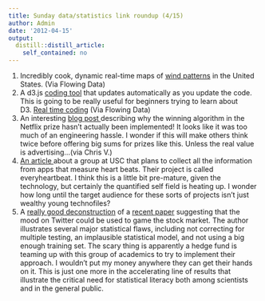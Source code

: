 ```yaml
---
title: Sunday data/statistics link roundup (4/15)
author: Admin
date: '2012-04-15'
output:
  distill::distill_article:
    self_contained: no
---
```


  1. Incredibly cook, dynamic real-time maps of <a href="http://hint.fm/wind/" target="_blank">wind patterns</a> in the United States. (Via Flowing Data)
  2. A d3.js <a href="http://gabrielflor.it/water" target="_blank">coding tool</a> that updates automatically as you update the code. This is going to be really useful for beginners trying to learn about D3. <a href="http://gabrielflor.it/water" target="_blank">Real time coding</a> (Via Flowing Data)
  3. An interesting <a href="http://techblog.netflix.com/2012/04/netflix-recommendations-beyond-5-stars.html" target="_blank">blog post </a>describing why the winning algorithm in the Netflix prize hasn&#8217;t actually been implemented! It looks like it was too much of an engineering hassle. I wonder if this will make others think twice before offering big sums for prizes like this. Unless the real value is advertising&#8230;(via Chris V.)
  4. <a href="http://www.fastcoexist.com/1679654/using-big-data-to-predict-your-potential-heart-problems" target="_blank">An article </a>about a group at USC that plans to collect all the information from apps that measure heart beats. Their project is called everyheartbeat. I think this is a little bit pre-mature, given the technology, but certainly the quantified self field is heating up. I wonder how long until the target audience for these sorts of projects isn&#8217;t just wealthy young technofiles? 
  5. A <a href="http://sellthenews.tumblr.com/post/21067996377/noitdoesnot" target="_blank">really good deconstruction</a> of a <a href="http://arxiv.org/abs/1010.3003" target="_blank">recent paper</a> suggesting that the mood on Twitter could be used to game the stock market. The author illustrates several major statistical flaws, including not correcting for multiple testing, an implausible statistical model, and not using a big enough training set. The scary thing is apparently a hedge fund is teaming up with this group of academics to try to implement their approach. I wouldn&#8217;t put my money anywhere they can get their hands on it. This is just one more in the accelerating line of results that illustrate the critical need for statistical literacy both among scientists and in the general public.
